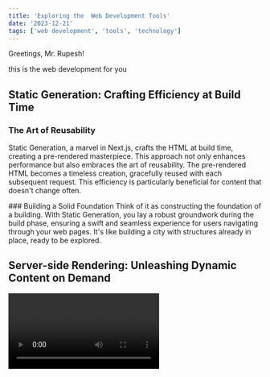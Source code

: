 ```yaml
---
title: 'Exploring the  Web Development Tools'
date: '2023-12-21'
tags: ['web development', 'tools', 'technology']
---
```


Greetings, Mr. Rupesh!

this is the web development for you

## Static Generation: Crafting Efficiency at Build Time

### The Art of Reusability
Static Generation, a marvel in Next.js, crafts the HTML at build time, creating a pre-rendered masterpiece. This approach not only enhances performance but also embraces the art of reusability. The pre-rendered HTML becomes a timeless creation, gracefully reused with each subsequent request. This efficiency is particularly beneficial for content that doesn't change often.

<CustomImage src="https://raw.githubusercontent.com/RupeshKhadka69/blogpostfile/main/images/mypic.png" alt="Warning: Next Level Ahead" />
### Building a Solid Foundation
Think of it as constructing the foundation of a building. With Static Generation, you lay a robust groundwork during the build phase, ensuring a swift and seamless experience for users navigating through your web pages. It's like building a city with structures already in place, ready to be explored.

## Server-side Rendering: Unleashing Dynamic Content on Demand
<Video id="G5fBDsSixM"/>
### The Dynamic Symphony
Contrasting the static beauty of pre-rendered content, Server-side Rendering orchestrates a dynamic symphony on each request. This method injects life into your web pages by generating HTML dynamically based on the latest data. Perfect for content that frequently changes, it ensures your users receive the most up-to-date information.

### Crafting Personalized Experiences
Imagine a personalized journey for each visitor. With Server-side Rendering, you have the power to tailor the content dynamically, creating a unique experience for every user. Whether it's real-time updates or personalized recommendations, Server-side Rendering enables your website to adapt and resonate with the individuality of each user.

## Crafting a Hybrid Next.js Experience

### The Power of Choice
Next.js doesn't confine you to a single approach. Instead, it empowers you with the freedom to choose the pre-rendering method that aligns with the nature of your content. Crafting a hybrid Next.js app allows you to leverage Static Generation for static content, ensuring efficiency, while employing Server-side Rendering for dynamic sections, keeping your content fresh and engaging.

## Conclusion: Navigating the Web Development Horizon

In the vast ocean of web development, the tools we choose become our compass, guiding us through the complexities of creating immersive digital experiences. Next.js, with its dual pre-rendering capabilities, offers a versatile palette for developers like you, Mr. Rupesh, to paint captivating and performant web applications.

As you continue your journey into the world of web development, may your code be elegant, your projects be successful, and your thirst for knowledge be unquenchable.

Happy coding!

Best regards,

Rupesh Khadka
Web Developer and Explorer of Digital Frontiers
